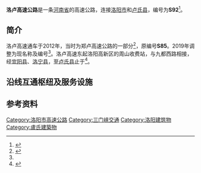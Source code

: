 {{中国高速公路信息框
| 省名 = Henan
| 编号 = S92
| 自定头部 = [[File:Henan_Expwy_S92_sign_no_name.svg|120px]]
| 名称 = 洛阳－卢氏高速公路
| 照片 = 
| 照片标题 = 
| 地图 = Expressways of Henan-S92.png
| 地图标题 = <!-- 选填 -->
<!-- 基本信息 -->
| 路线简称 = 洛卢
| 始建日期 = 
| 最近通车日期 = 
| 已通车里程 = 137.4
| 起点 = [[河南省|河南省]][[洛阳市|洛阳市]][[涧西区|涧西区]]
| 终点 = [[河南省|河南省]][[三门峡市|三门峡市]][[卢氏县|卢氏县]]
| 运营方 = 
<!-- 公路设施 -->
| 车道数 = 
| 出口处数 = 
| 服务区数 = 
| 停车区数 = 
| 管理中心数 = 
| 主要桥梁 = 
| 主要隧道 = 
}}

'''洛卢高速公路'''是一条[[河南省|河南省]]的高速公路，连接[[洛阳市|洛阳市]]和[[卢氏县|卢氏县]]，编号为'''S92'''<ref name=code>{{cite news |title=河南省高速公路交通标识 大面积调整命名或编号 |url=http://m.xinhuanet.com/ha/2019-06/07/c_1124594033.htm |accessdate=2020-08-06 |date=2019-06-07}}</ref>。

== 简介 ==
洛卢高速通车于2012年，当时为郑卢高速公路的一部分<ref>{{cite news |title=河南：洛栾高速、郑卢高速洛阳段年底通车（图） |url=http://www.chinahighway.com/news/2012/705162.php |accessdate=2020-09-02 |date=2012-10-22 |archive-date=2018-05-23 |archive-url=https://web.archive.org/web/20180523100701/http://www.chinahighway.com/news/2012/705162.php |dead-url=no }}</ref>，原编号'''S85'''。2019年调整为现名称及编号<ref name=code />。洛卢高速东起洛阳高新区的周山收费站，与九都西路相接，经[[宜阳县|宜阳县]]、[[洛宁县|洛宁县]]，至[[卢氏县|卢氏县]]止于{{China Expwy Name|G59}}<ref>{{cite news |title=郑卢高速年底前通车 洛阳市区到洛宁仅需40分钟 |url=http://news.lyd.com.cn/system/2012/11/19/010206852.shtml |accessdate=2020-09-02 |work=洛阳网 |date=2012-11-19 |archive-date=2012-11-28 |archive-url=https://web.archive.org/web/20121128121625/http://news.lyd.com.cn/system/2012/11/19/010206852.shtml |dead-url=no }}</ref>。

== 沿线互通枢纽及服务设施 ==
{{Start expwy exit box|place=1}}
{{Expwy exit item|place=[[洛阳市|洛阳市]]<br>[[涧西区|涧西区]]|place rows=2|type=T|name=周山|index=|dist start=|road connection=九都西路}}
{{Expwy exit item|type=H|name=五龙沟枢纽|index=|dist start=|highway connection={{China Expwy Name|G36}}}}
{{Expwy exit item|place=[[洛阳市|洛阳市]]<br>[[宜阳县|宜阳县]]|place rows=3|type=E|name=宜阳|index=|dist start=|road connection={{中国省道名|314|P=河南}}}}
{{Expwy exit item|type=E|name=韩城|index=|dist start=|road connection={{中国国道名|241}}}}
{{Expwy exit item|type=S|name=韩城服务区|dist start=}}
{{Expwy exit item|place=[[洛阳市|洛阳市]]<br>[[洛宁县|洛宁县]]|place rows=7|type=H|name=|state=U|dist start=|highway connection={{China Expwy Name|S57|P=Henan}}}}
{{Expwy exit item|type=E|name=洛宁|index=|dist start=|road connection={{中国国道名|241}}<br>{{中国国道名|343}}}}
{{Expwy exit item|type=QR|name=洛河大桥|dist start=|comment=[[洛河_(黄河)|洛河]]}}
{{Expwy exit item|type=E|name=洛宁西|index=|dist start=|road connection={{中国国道名|241}}}}
{{Expwy exit item|type=E|name=长水|index=|dist start=|road connection={{中国国道名|343}}}}
{{Expwy exit item|type=E|name=上戈|index=|dist start=|state=U|road connection={{中国国道名|343}}}}
{{Expwy exit item|type=S|name=故县服务区|dist start=}}
{{Expwy exit item|place=[[三门峡市|三门峡市]]<br>[[卢氏县|卢氏县]]|type=MH|name=|index=|dist start=|highway connection={{China Expwy Name|G59}}}}
{{End expwy exit box|place=1}}

==参考资料==
{{reflist}}


{{河南省高速公路}}

[[Category:洛阳市高速公路|Category:洛阳市高速公路]]
[[Category:三门峡交通|Category:三门峡交通]]
[[Category:洛阳建筑物|Category:洛阳建筑物]]
[[Category:盧氏建築物|Category:盧氏建築物]]